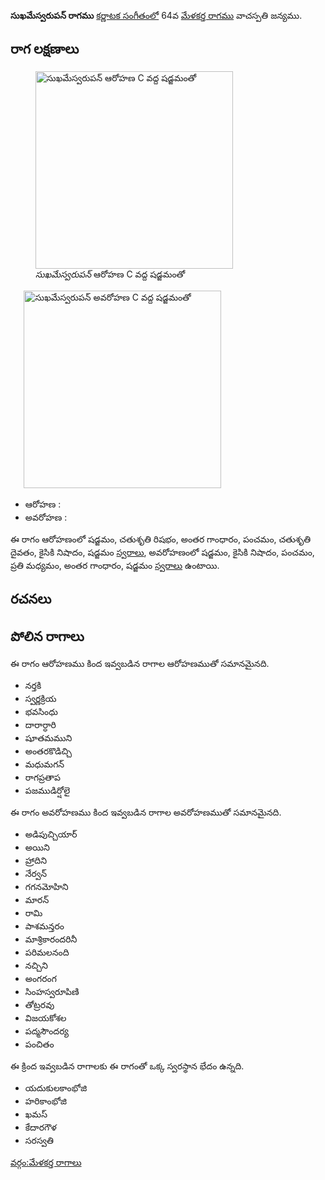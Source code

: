 {{Infobox ragam
	| name          	= సుఖమేస్వరుపన్
	| synonym	    	= 
	| mela          	= 
	| chakra        	= 
	| janaka        	= 
	| type          	= షడవ-ఔడవ
	| arohanam      	= {{svaraC|S|R2|G3|P|D2|N2|S'}} 
	| avarohanam    	= {{svaraC|S'|N2|P|M2|G3|S}}
	| jeeva         	=
	| chhaya        	=
	| nyasa         	=
	| vishesha      	= 
	| equivalent  		= 
}}
{{కర్ణాటక సంగీత రాగాలు}}
'''సుఖమేస్వరుపన్ రాగము''' [[కర్ణాటక సంగీతం]]లో 64వ [[మేళకర్త రాగము]] వాచస్పతి జన్యము. 


==రాగ లక్షణాలు==
[[Image:sukhamesvarupan_ar_kb2wiki.png|thumb|right|316px|''సుఖమేస్వరుపన్'' ఆరోహణ C వద్ద షడ్జమంతో]]
	[[Image:sukhamesvarupan_av_kb2wiki.png|thumb|right|316px|''సుఖమేస్వరుపన్'' అవరోహణ C వద్ద షడ్జమంతో]]

* ఆరోహణ : {{svaraC|S|R2|G3|P|D2|N2|S'}} 
* అవరోహణ : {{svaraC|S'|N2|P|M2|G3|S}}

ఈ రాగం ఆరోహణంలో షడ్జమం, చతుశృతి రిషభం, అంతర గాంధారం, పంచమం, చతుశృతి దైవతం, కైసికి నిషాదం, షడ్జమం [[స్వరాలు]], అవరోహణంలో షడ్జమం, కైసికి నిషాదం, పంచమం, ప్రతి మధ్యమం, అంతర గాంధారం, షడ్జమం [[స్వరాలు]] ఉంటాయి.

==రచనలు==



==పోలిన రాగాలు==
ఈ రాగం ఆరోహణము కింద ఇవ్వబడిన రాగాల ఆరోహణముతో సమానమైనది.
* నర్తకి
* స్వర్ణక్రియ
* భవసింధు
* దారార్ధారి
* షూతమముని
* అంతరకొడిచ్చి
* మధుమగన్
* రాగప్రతాప
* పజముడిర్షోలై

ఈ రాగం అవరోహణము కింద ఇవ్వబడిన రాగాల అవరోహణముతో సమానమైనది.
* అడిపుచ్చియార్
* అయిని
* హ్రాదిని
* నేర్వన్
* గగనమోహిని
* మారన్
* రామి
* పాశమన్తరం
* మాశ్రికారందరినీ
*  పరిమలనంది
* నచ్చిని
* అంగరంగ
* సింహస్వరూపిణి
* తోట్రరవు
* విజయకోశల
* పద్మసౌందర్య
* పంచితం

ఈ క్రింద ఇవ్వబడిన రాగాలకు ఈ రాగంతో ఒక్క స్వరస్థాన భేదం ఉన్నది.
* యదుకులకాంభోజి
* హరికాంభోజి
* ఖమస్
* కేదారగౌళ
* సరస్వతి



[[వర్గం:మేళకర్త రాగాలు]]